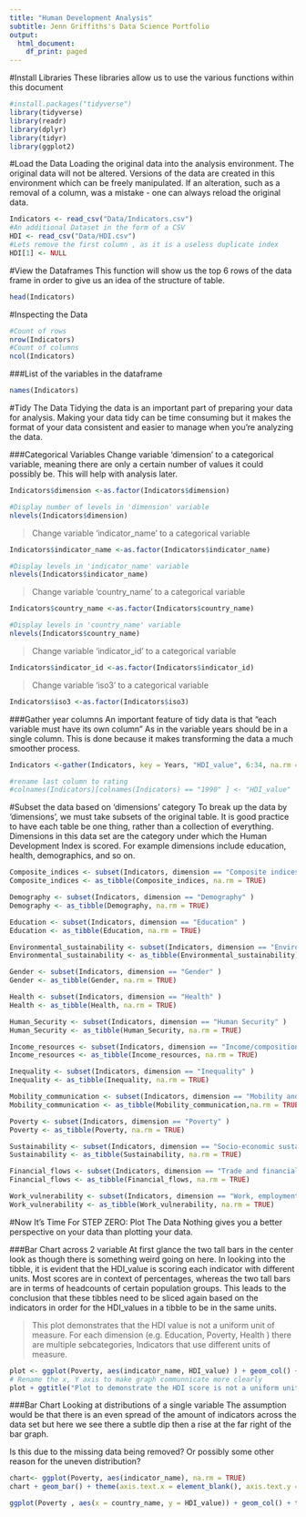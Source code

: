 ```yaml
---
title: "Human Development Analysis"
subtitle: Jenn Griffiths's Data Science Portfolio
output:
  html_document:
    df_print: paged
---
```

#Install Libraries
These libraries allow us to use the various functions within this document
```r
#install.packages("tidyverse")
library(tidyverse)
library(readr)
library(dplyr)
library(tidyr)
library(ggplot2)
```
#Load the Data
Loading the original data into the analysis environment. The original data will not be altered. Versions of the data are created in this environment which can be freely manipulated. If an alteration, such as a removal of a column, was a mistake - one can always reload the original data. 
```r
Indicators <- read_csv("Data/Indicators.csv")
#An additional Dataset in the form of a CSV
HDI <- read_csv("Data/HDI.csv")
#Lets remove the first column , as it is a useless duplicate index
HDI[1] <- NULL
```
#View the Dataframes
This function will show us the top 6 rows of the data frame in order to give us an idea of the structure of table. 
```r
head(Indicators)
```
#Inspecting the Data
```r
#Count of rows
nrow(Indicators)
#Count of columns
ncol(Indicators)
```
###List of the variables in the dataframe
```r
names(Indicators)
```
#Tidy The Data
Tidying the data is an important part of preparing your data for analysis. Making your data tidy can be time consuming but it makes the format of your data consistent and easier to manage when you're analyzing the data.

###Categorical Variables
Change variable 'dimension' to a categorical variable, meaning there are only a certain number of values it could possibly be. This will help with analysis later. 

```r
Indicators$dimension <-as.factor(Indicators$dimension)

#Display number of levels in 'dimension' variable
nlevels(Indicators$dimension)
```
>Change variable 'indicator_name' to a categorical variable

```r
Indicators$indicator_name <-as.factor(Indicators$indicator_name)

#Display levels in 'indicator_name' variable
nlevels(Indicators$indicator_name)
```
>Change variable 'country_name' to a categorical variable

```r
Indicators$country_name <-as.factor(Indicators$country_name)

#Display levels in 'country_name' variable
nlevels(Indicators$country_name)
```
>Change variable 'indicator_id' to a categorical variable

```r
Indicators$indicator_id <-as.factor(Indicators$indicator_id)
```
>Change variable 'iso3' to a categorical variable

```r
Indicators$iso3 <-as.factor(Indicators$iso3)
```
###Gather year columns
An important feature of tidy data is that "each variable must have its own column" As in the variable years should be in a single column. This is done because it makes transforming the data a much smoother process. 
```r
Indicators <-gather(Indicators, key = Years, "HDI_value", 6:34, na.rm = TRUE)

#rename last column to rating
#colnames(Indicators)[colnames(Indicators) == "1990" ] <- "HDI_value"
```
#Subset the data based on 'dimensions' category
To break up the data by 'dimensions', we must take subsets of the original table. It is good practice to have each table be one thing, rather than a collection of everything. Dimensions in this data set are the category under which the Human Development Index is scored. For example dimensions include education, health, demographics, and so on. 

```r
Composite_indices <- subset(Indicators, dimension == "Composite indices" )
Composite_indices <- as_tibble(Composite_indices, na.rm = TRUE)

Demography <- subset(Indicators, dimension == "Demography" )
Demography <- as_tibble(Demography, na.rm = TRUE)

Education <- subset(Indicators, dimension == "Education" )
Education <- as_tibble(Education, na.rm = TRUE)

Environmental_sustainability <- subset(Indicators, dimension == "Environmental sustainability" )
Environmental_sustainability <- as_tibble(Environmental_sustainability)

Gender <- subset(Indicators, dimension == "Gender" )
Gender <- as_tibble(Gender, na.rm = TRUE)

Health <- subset(Indicators, dimension == "Health" )
Health <- as_tibble(Health, na.rm = TRUE)

Human_Security <- subset(Indicators, dimension == "Human Security" )
Human_Security <- as_tibble(Human_Security, na.rm = TRUE)

Income_resources <- subset(Indicators, dimension == "Income/composition of resources" )
Income_resources <- as_tibble(Income_resources, na.rm = TRUE)

Inequality <- subset(Indicators, dimension == "Inequality" )
Inequality <- as_tibble(Inequality, na.rm = TRUE)

Mobility_communication <- subset(Indicators, dimension == "Mobility and communication" )
Mobility_communication <- as_tibble(Mobility_communication,na.rm = TRUE)

Poverty <- subset(Indicators, dimension == "Poverty" )
Poverty <- as_tibble(Poverty, na.rm = TRUE)

Sustainability <- subset(Indicators, dimension == "Socio-economic sustainability" )
Sustainability <- as_tibble(Sustainability, na.rm = TRUE)

Financial_flows <- subset(Indicators, dimension == "Trade and financial flows" )
Financial_flows <- as_tibble(Financial_flows, na.rm = TRUE)

Work_vulnerability <- subset(Indicators, dimension == "Work, employment and vulnerability" )
Work_vulnerability <- as_tibble(Work_vulnerability, na.rm = TRUE)
```


#Now It's Time For STEP ZERO: Plot The Data
Nothing gives you a better perspective on your data than plotting your data. 

###Bar Chart across 2 variable
At first glance the two tall bars in the center look as though there is something weird going on here. In looking into the tibble, it is evident that the HDI_value is scoring each indicator with different units. Most scores are in context of percentages, whereas the two tall bars are in terms of headcounts of certain population groups. This leads to the conclusion that these tibbles need to be sliced again based on the indicators in order for the HDI_values in a tibble to be in the same units.

> This plot demonstrates that the HDI value is not a uniform unit of measure. For each dimension (e.g. Education, Poverty, Health ) there are multiple sebcategories, Indicators that use different units of measure. 

```r
plot <- ggplot(Poverty, aes(indicator_name, HDI_value) ) + geom_col() + geom_path(colour = "red", na.rm = TRUE)
# Rename the x, Y axis to make graph communnicate more clearly
plot + ggtitle("Plot to demonstrate the HDI score is not a uniform unit of measure") + theme(axis.text.x = element_blank(), axis.text.y = element_blank(), axis.ticks = element_blank()) + xlab("Indicators Within A Dimension") + ylab("HDI Score")
```

###Bar Chart
Looking at distributions of a single variable
The assumption would be that there is an even spread of the amount of indicators across the data set but here we see there a subtle dip then a rise at the far right of the bar graph. 

Is this due to the missing data being removed? Or possibly some other reason for the uneven distribution?

```r

chart<- ggplot(Poverty, aes(indicator_name), na.rm = TRUE)
chart + geom_bar() + theme(axis.text.x = element_blank(), axis.text.y = element_blank(), axis.ticks = element_blank())+ ggtitle('Indicators Have a Slight Variation In Occurrences')
```

```r
ggplot(Poverty , aes(x = country_name, y = HDI_value)) + geom_col() + theme(axis.text.x = element_blank(), axis.text.y = element_blank(), axis.ticks = element_blank())+ ggtitle("HDI Scores Among Each Country")
```

